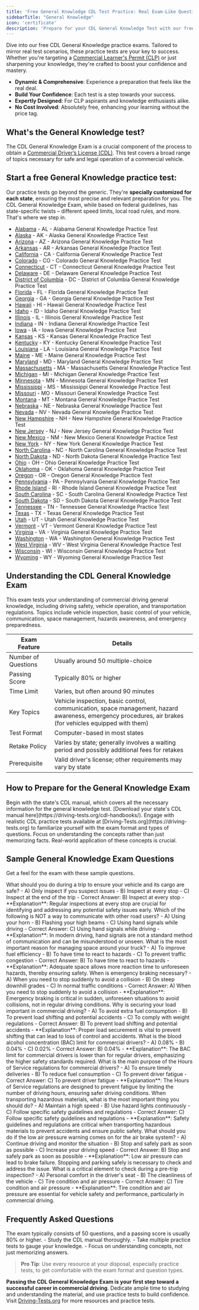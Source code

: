 ```yaml
---
title: 'Free General Knowledge CDL Test Practice: Real Exam-Like Questions'
sidebarTitle: "General Knowledge"
icon: 'certificate'
description: 'Prepare for your CDL General Knowledge Test with our free online practice exams. Comprehensive, real exam-like questions to enhance your understanding and readiness for the actual test.'
---
```


Dive into our free CDL General Knowledge practice exams. Tailored to mirror real test scenarios, these practice tests are your key to success. Whether you're targeting a [Commercial Learner's Permit (CLP)](cdl/cdl-types/cdl-permit) or just sharpening your knowledge, they're crafted to boost your confidence and mastery.

- **Dynamic & Comprehensive**: Experience a preparation that feels like the real deal.
- **Build Your Confidence**: Each test is a step towards your success.
- **Expertly Designed**: For CLP aspirants and knowledge enthusiasts alike.
- **No Cost Involved**: Absolutely free, enhancing your learning without the price tag.

## What's the General Knowledge test?
The CDL General Knowledge Exam is a crucial component of the process to obtain a [Commercial Driver’s License (CDL)](/cdl/introduction). This test covers a broad range of topics necessary for safe and legal operation of a commercial vehicle.

## Start a free General Knowledge practice test:
Our practice tests go beyond the generic. They're **specially customized for each state**, ensuring the most precise and relevant preparation for you. The CDL General Knowledge Exam, while based on federal guidelines, has state-specific twists – different speed limits, local road rules, and more. That's where we step in.

- [Alabama](https://driving-tests.org/alabama/#cdl-general-knowledge) - AL - Alabama General Knowledge Practice Test
- [Alaska](https://driving-tests.org/alaska/#cdl-general-knowledge) - AK - Alaska General Knowledge Practice Test
- [Arizona](https://driving-tests.org/arizona/#cdl-general-knowledge) - AZ - Arizona General Knowledge Practice Test
- [Arkansas](https://driving-tests.org/arkansas/#cdl-general-knowledge) - AR - Arkansas General Knowledge Practice Test
- [California](https://driving-tests.org/california/#cdl-general-knowledge) - CA - California General Knowledge Practice Test
- [Colorado](https://driving-tests.org/colorado/#cdl-general-knowledge) - CO - Colorado General Knowledge Practice Test
- [Connecticut](https://driving-tests.org/connecticut/#cdl-general-knowledge) - CT - Connecticut General Knowledge Practice Test
- [Delaware](https://driving-tests.org/delaware/#cdl-general-knowledge) - DE - Delaware General Knowledge Practice Test
- [District of Columbia](https://driving-tests.org/district-columbia/#cdl-general-knowledge) - DC - District of Columbia General Knowledge Practice Test
- [Florida](https://driving-tests.org/florida/#cdl-general-knowledge) - FL - Florida General Knowledge Practice Test
- [Georgia](https://driving-tests.org/georgia/#cdl-general-knowledge) - GA - Georgia General Knowledge Practice Test
- [Hawaii](https://driving-tests.org/hawaii/#cdl-general-knowledge) - HI - Hawaii General Knowledge Practice Test
- [Idaho](https://driving-tests.org/idaho/#cdl-general-knowledge) - ID - Idaho General Knowledge Practice Test
- [Illinois](https://driving-tests.org/illinois/#cdl-general-knowledge) - IL - Illinois General Knowledge Practice Test
- [Indiana](https://driving-tests.org/indiana/#cdl-general-knowledge) - IN - Indiana General Knowledge Practice Test
- [Iowa](https://driving-tests.org/iowa/#cdl-general-knowledge) - IA - Iowa General Knowledge Practice Test
- [Kansas](https://driving-tests.org/kansas/#cdl-general-knowledge) - KS - Kansas General Knowledge Practice Test
- [Kentucky](https://driving-tests.org/kentucky/#cdl-general-knowledge) - KY - Kentucky General Knowledge Practice Test
- [Louisiana](https://driving-tests.org/louisiana/#cdl-general-knowledge) - LA - Louisiana General Knowledge Practice Test
- [Maine](https://driving-tests.org/maine/#cdl-general-knowledge) - ME - Maine General Knowledge Practice Test
- [Maryland](https://driving-tests.org/maryland/#cdl-general-knowledge) - MD - Maryland General Knowledge Practice Test
- [Massachusetts](https://driving-tests.org/massachusetts/#cdl-general-knowledge) - MA - Massachusetts General Knowledge Practice Test
- [Michigan](https://driving-tests.org/michigan/#cdl-general-knowledge) - MI - Michigan General Knowledge Practice Test
- [Minnesota](https://driving-tests.org/minnesota/#cdl-general-knowledge) - MN - Minnesota General Knowledge Practice Test
- [Mississippi](https://driving-tests.org/mississippi/#cdl-general-knowledge) - MS - Mississippi General Knowledge Practice Test
- [Missouri](https://driving-tests.org/missouri/#cdl-general-knowledge) - MO - Missouri General Knowledge Practice Test
- [Montana](https://driving-tests.org/montana/#cdl-general-knowledge) - MT - Montana General Knowledge Practice Test
- [Nebraska](https://driving-tests.org/nebraska/#cdl-general-knowledge) - NE - Nebraska General Knowledge Practice Test
- [Nevada](https://driving-tests.org/nevada/#cdl-general-knowledge) - NV - Nevada General Knowledge Practice Test
- [New Hampshire](https://driving-tests.org/new-hampshire/#cdl-general-knowledge) - NH - New Hampshire General Knowledge Practice Test
- [New Jersey](https://driving-tests.org/new-jersey/#cdl-general-knowledge) - NJ - New Jersey General Knowledge Practice Test
- [New Mexico](https://driving-tests.org/new-mexico/#cdl-general-knowledge) - NM - New Mexico General Knowledge Practice Test
- [New York](https://driving-tests.org/new-york/#cdl-general-knowledge) - NY - New York General Knowledge Practice Test
- [North Carolina](https://driving-tests.org/north-carolina/#cdl-general-knowledge) - NC - North Carolina General Knowledge Practice Test
- [North Dakota](https://driving-tests.org/north-dakota/#cdl-general-knowledge) - ND - North Dakota General Knowledge Practice Test
- [Ohio](https://driving-tests.org/ohio/#cdl-general-knowledge) - OH - Ohio General Knowledge Practice Test
- [Oklahoma](https://driving-tests.org/oklahoma/#cdl-general-knowledge) - OK - Oklahoma General Knowledge Practice Test
- [Oregon](https://driving-tests.org/oregon/#cdl-general-knowledge) - OR - Oregon General Knowledge Practice Test
- [Pennsylvania](https://driving-tests.org/pennsylvania/#cdl-general-knowledge) - PA - Pennsylvania General Knowledge Practice Test
- [Rhode Island](https://driving-tests.org/rhode-island/#cdl-general-knowledge) - RI - Rhode Island General Knowledge Practice Test
- [South Carolina](https://driving-tests.org/south-carolina/#cdl-general-knowledge) - SC - South Carolina General Knowledge Practice Test
- [South Dakota](https://driving-tests.org/south-dakota/#cdl-general-knowledge) - SD - South Dakota General Knowledge Practice Test
- [Tennessee](https://driving-tests.org/tennessee/#cdl-general-knowledge) - TN - Tennessee General Knowledge Practice Test
- [Texas](https://driving-tests.org/texas/#cdl-general-knowledge) - TX - Texas General Knowledge Practice Test
- [Utah](https://driving-tests.org/utah/#cdl-general-knowledge) - UT - Utah General Knowledge Practice Test
- [Vermont](https://driving-tests.org/vermont/#cdl-general-knowledge) - VT - Vermont General Knowledge Practice Test
- [Virginia](https://driving-tests.org/virginia/#cdl-general-knowledge) - VA - Virginia General Knowledge Practice Test
- [Washington](https://driving-tests.org/washington/#cdl-general-knowledge) - WA - Washington General Knowledge Practice Test
- [West Virginia](https://driving-tests.org/west-virginia/#cdl-general-knowledge) - WV - West Virginia General Knowledge Practice Test
- [Wisconsin](https://driving-tests.org/wisconsin/#cdl-general-knowledge) - WI - Wisconsin General Knowledge Practice Test
- [Wyoming](https://driving-tests.org/wyoming/#cdl-general-knowledge) - WY - Wyoming General Knowledge Practice Test


## Understanding the CDL General Knowledge Exam

<AccordionGroup>
  <Accordion title="What is tested on the CDL General Knowledge Exam?">
    This exam tests your understanding of commercial driving general knowledge, including driving safety, vehicle operation, and transportation regulations.
  </Accordion>

  <Accordion title="Key Topics Covered">
    Topics include vehicle inspection, basic control of your vehicle, communication, space management, hazards awareness, and emergency preparedness.
  </Accordion>
</AccordionGroup>

| Exam Feature           | Details                                   |
|------------------------|-------------------------------------------|
| Number of Questions    | Usually around 50 multiple-choice         |
| Passing Score          | Typically 80% or higher                   |
| Time Limit             | Varies, but often around 90 minutes       |
| Key Topics             | Vehicle inspection, basic control, communication, space management, hazard awareness, emergency procedures, air brakes (for vehicles equipped with them) |
| Test Format            | Computer-based in most states             |
| Retake Policy          | Varies by state; generally involves a waiting period and possibly additional fees for retakes |
| Prerequisite           | Valid driver's license; other requirements may vary by state |



## How to Prepare for the General Knowledge Exam

<Steps>
  <Step title="Study CDL Manual">
    Begin with the state's CDL manual, which covers all the necessary information for the general knowledge test. [Download your state's CDL manual here](https://driving-tests.org/cdl-handbooks/).
  </Step>

  <Step title="Take Practice Tests">
    Engage with realistic CDL practice tests available at [Driving-Tests.org](https://driving-tests.org) to familiarize yourself with the exam format and types of questions.
  </Step>

  <Step title="Understand the Concepts">
    Focus on understanding the concepts rather than just memorizing facts. Real-world application of these concepts is crucial.
  </Step>
</Steps>

## Sample General Knowledge Exam Questions

Get a feel for the exam with these sample questions.

<AccordionGroup>
  <Accordion title="Question 1: Vehicle Inspection">
    What should you do during a trip to ensure your vehicle and its cargo are safe?
    - A) Only inspect if you suspect issues
    - B) Inspect at every stop
    - C) Inspect at the end of the trip
    - Correct Answer: B) Inspect at every stop
    - **Explanation**: Regular inspections at every stop are crucial for identifying and addressing any potential safety issues early.
  </Accordion>

  <Accordion title="Question 2: Communicating with Other Road Users">
    Which of the following is NOT a way to communicate with other road users?
    - A) Using your horn
    - B) Flashing your high beams
    - C) Using hand signals while driving
    - Correct Answer: C) Using hand signals while driving
    - **Explanation**: In modern driving, hand signals are not a standard method of communication and can be misunderstood or unseen.
  </Accordion>

  <Accordion title="Question 3: Managing Space">
    What is the most important reason for managing space around your truck?
    - A) To improve fuel efficiency
    - B) To have time to react to hazards
    - C) To prevent traffic congestion
    - Correct Answer: B) To have time to react to hazards
    - **Explanation**: Adequate space allows more reaction time to unforeseen hazards, thereby ensuring safety.
  </Accordion>

  <Accordion title="Question 4: Emergency Braking">
    When is emergency braking necessary?
    - A) When you need to stop suddenly to avoid a collision
    - B) On steep downhill grades
    - C) In normal traffic conditions
    - Correct Answer: A) When you need to stop suddenly to avoid a collision
    - **Explanation**: Emergency braking is critical in sudden, unforeseen situations to avoid collisions, not in regular driving conditions.
  </Accordion>

  <Accordion title="Question 5: Load Securement">
    Why is securing your load important in commercial driving?
    - A) To avoid extra fuel consumption
    - B) To prevent load shifting and potential accidents
    - C) To comply with weight regulations
    - Correct Answer: B) To prevent load shifting and potential accidents
    - **Explanation**: Proper load securement is vital to prevent shifting that can lead to loss of control and accidents.
  </Accordion>

  <Accordion title="Question 6: Alcohol and Drug Rules">
    What is the blood alcohol concentration (BAC) limit for commercial drivers?
    - A) 0.08%
    - B) 0.04%
    - C) 0.02%
    - Correct Answer: B) 0.04%
    - **Explanation**: The BAC limit for commercial drivers is lower than for regular drivers, emphasizing the higher safety standards required.
  </Accordion>

  <Accordion title="Question 7: Hours of Service Regulations">
    What is the main purpose of the Hours of Service regulations for commercial drivers?
    - A) To ensure timely deliveries
    - B) To reduce fuel consumption
    - C) To prevent driver fatigue
    - Correct Answer: C) To prevent driver fatigue
    - **Explanation**: The Hours of Service regulations are designed to prevent fatigue by limiting the number of driving hours, ensuring safer driving conditions.
  </Accordion>

  <Accordion title="Question 8: Hazardous Materials">
    When transporting hazardous materials, what is the most important thing you should do?
    - A) Maintain a high speed
    - B) Use hazard lights continuously
    - C) Follow specific safety guidelines and regulations
    - Correct Answer: C) Follow specific safety guidelines and regulations
    - **Explanation**: Safety guidelines and regulations are critical when transporting hazardous materials to prevent accidents and ensure public safety.
  </Accordion>

  <Accordion title="Question 9: Air Brakes System">
    What should you do if the low air pressure warning comes on for the air brake system?
    - A) Continue driving and monitor the situation
    - B) Stop and safely park as soon as possible
    - C) Increase your driving speed
    - Correct Answer: B) Stop and safely park as soon as possible
    - **Explanation**: Low air pressure can lead to brake failure. Stopping and parking safely is necessary to check and address the issue.
  </Accordion>

  <Accordion title="Question 10: Pre-Trip Inspection">
    What is a critical element to check during a pre-trip inspection?
    - A) Personal comfort in the driver's seat
    - B) The cleanliness of the vehicle
    - C) Tire condition and air pressure
    - Correct Answer: C) Tire condition and air pressure
    - **Explanation**: Tire condition and air pressure are essential for vehicle safety and performance, particularly in commercial driving.
  </Accordion>

</AccordionGroup>


## Frequently Asked Questions

<AccordionGroup>
  <Accordion title="How many questions are on the CDL General Knowledge exam?">
    The exam typically consists of 50 questions, and a passing score is usually 80% or higher.
  </Accordion>

  <Accordion title="How can I best prepare for the test?">
    - Study the CDL manual thoroughly.
    - Take multiple practice tests to gauge your knowledge.
    - Focus on understanding concepts, not just memorizing answers.
  </Accordion>
</AccordionGroup>

> **Pro Tip**: Use every resource at your disposal, especially practice tests, to get comfortable with the exam format and question types.

**Passing the CDL General Knowledge Exam is your first step toward a successful career in commercial driving**. Dedicate ample time to studying and understanding the material, and use practice tests to build confidence. Visit [Driving-Tests.org](https://driving-tests.org) for more resources and practice tests.

<Snippet file="cdl-premium.mdx" />